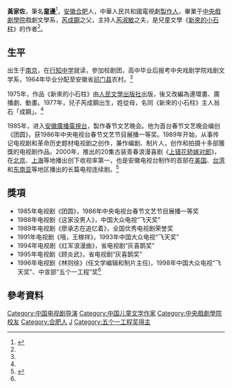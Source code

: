 '''黃家佐'''{{BD|1941年||||}}，筆名'''童邊'''<ref name="我的父親不姓芮">{{Cite news|url=http://news.takungpao.com.hk/mainland/focus/2014-07/2602744.html|title=芮成鋼：我的父親不姓芮|language=zh-hk|publisher=大公網|author=孫武|date=2014-07-15|accessdate=2014-07-18|archive-date=2014-07-26|archive-url=https://web.archive.org/web/20140726172706/http://news.takungpao.com.hk/mainland/focus/2014-07/2602744.html|dead-url=no}}</ref>，[[安徽|安徽]][[合肥|合肥]]人，中華人民共和國電視劇[[製作人|製作人]]，畢業于[[中央戲劇學院|中央戲劇學院]]戲劇文學系，[[芮成鋼|芮成鋼]]之父，主持人[[芮淑敏|芮淑敏]]之夫，是兒童文學《[[新來的小石柱|新來的小石柱]]》的作者<ref name="编剧黄家佐"></ref>。

==生平==
出生于[[南京|南京]]，在[[行知中学|行知中学]]就读，參加校剧团，高中毕业后报考中央戏剧学院戏剧文学系，1964年毕业分配至安徽省[[祁门县|祁门县]]农村。<ref name="编剧黄家佐"></ref>

1975年，作品《新來的小石柱》由[[人民文學出版社|人民文學出版社]]出版，後又改編為連環畫、廣播劇、動畫。1977年，兒子芮成鋼出生，姓從母，名同《新來的小石柱》主人翁石「成鋼」。<ref name="我的父親不姓芮"></ref>

1985年，进入[[安徽廣播電視台|安徽廣播電視台]]，製作春节文艺晚会。他为首台春节文艺晚会编创《团圆》，获1986年中央电视台春节文艺节目展播一等奖。1989年开始，从事传记电视剧和革命历史题材电视剧之创作，兼作编剧、制片人，创作和拍摄十多部獲獎的电视剧作品。2000年，推出的20集古装青春浪漫喜剧《[[上錯花轎嫁對郎_(電視劇)|上错花轿嫁对郎]]》，在[[北京|北京]]、[[上海|上海]]等地播出创下收视率第一，也是安徽电视台制作的首部在[[美国|美国]]、[[台湾|台湾]]和[[东南亚|东南亚]]等地区播出的长篇电视连续剧。<ref name="编剧黄家佐">{{Cite news|url=http://ah.anhuinews.com/system/2005/11/28/001397492.shtml|title=与众不同的风采——记省电视台一级编剧黄家佐|language=zh-cn|publisher=中安网|author=邱正平|date=2005-11-28|accessdate=2014-07-18|archive-url=https://web.archive.org/web/20140725184404/http://ah.anhuinews.com/system/2005/11/28/001397492.shtml|archive-date=2014-07-25|dead-url=yes}}</ref>

==獎項==
*1985年电视剧《团圆》，1986年中央电视台春节文艺节目展播一等奖
*1988年电视剧《这家没男人》，中国大众电视“飞天奖”
*1989年电视剧《廖承志在追忆着》，全国优秀电视剧荣誉奖
*1991年电视剧《哦，王稼祥》，1993年中国大众电视“飞天奖”
*1994年电视剧《红军浪漫曲》，省电视剧“灰喜鹊奖”
*1995年电视剧《顾炎武》，省电视剧“灰喜鹊奖”
*1996年电视剧《林则徐》(任文学编辑和制片主任)，1998年中国大众电视“飞天奖”、中宣部“五个一工程”奖<ref name="编剧黄家佐"></ref>

==參考資料==
{{reflist}}

{{DEFAULTSORT:H}}
[[Category:中国电视剧导演|Category:中国电视剧导演]]
[[Category:中国儿童文学作家|Category:中国儿童文学作家]]
[[Category:中央戲劇學院校友|Category:中央戲劇學院校友]]
[[Category:合肥人|Category:合肥人]]
[[Category:黃姓|J]]
[[Category:五个一工程奖得主|Category:五个一工程奖得主]]